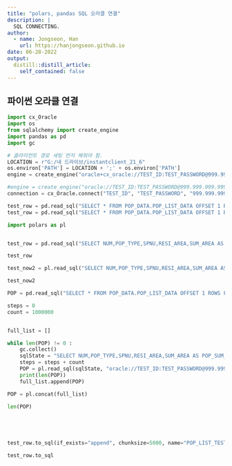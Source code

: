```yaml
---
title: "polars, pandas SQL 오라클 연결"
description: |
  SQL CONNECTING.
author:
  - name: Jongseon, Han
    url: https://hanjongseon.github.io
date: 06-28-2022
output:
  distill::distill_article:
    self_contained: false
---
```




<h2> 파이썬 오라클 연결 </h2>


<script src="https://gist.github.com/hanjongseon/10c19c8a3a104c8822ad56332f5d136b.js"></script>


```python

import cx_Oracle
import os
from sqlalchemy import create_engine
import pandas as pd
import gc

# 클라이언트 경로 세팅 먼저 해줘야 함.
LOCATION = r"G:/내 드라이브/instantclient_21_6"
os.environ['PATH'] = LOCATION + ';' + os.environ['PATH']
engine = create_engine("oracle+cx_oracle://TEST_ID:TEST_PASSWORD@999.999.999.999:1521/ORCL")

#engine = create_engine("oracle://TEST_ID:TEST_PASSWORD@999.999.999.999:1521/ORCL")
connection = cx_Oracle.connect("TEST_ID", "TEST_PASSWORD", "999.999.999.999:1521/ORCL")

test_row = pd.read_sql("SELECT * FROM POP_DATA.POP_LIST_DATA OFFSET 1 ROWS FETCH NEXT 1 ROWS ONLY", con=connection)
test_row = pd.read_sql("SELECT * FROM POP_DATA.POP_LIST_DATA OFFSET 1 ROWS FETCH NEXT 1 ROWS ONLY", con=engine)

import polars as pl


test_row = pd.read_sql("SELECT NUM,POP_TYPE,SPNU,RESI_AREA,SUM_AREA AS POP_SUM_AREA, ASSESS, DANJI_CODE2 FROM POP_DATA.POP_LIST_DATA OFFSET 0 ROWS FETCH NEXT 1000000 ROWS ONLY", con=engine)

test_row

test_now2 = pl.read_sql("SELECT NUM,POP_TYPE,SPNU,RESI_AREA,SUM_AREA AS POP_SUM_AREA, ASSESS, DANJI_CODE2 FROM POP_DATA.POP_LIST_DATA OFFSET 0 ROWS FETCH NEXT 1000000 ROWS ONLY", "oracle://TEST_ID:TEST_PASSWORD@999.999.999.999:1521/ORCL")

test_now2

POP = pd.read_sql("SELECT * FROM POP_DATA.POP_LIST_DATA OFFSET 1 ROWS FETCH NEXT 1 ROWS ONLY", con=engine)

steps = 0
count = 1000000


full_list = []

while len(POP) != 0 :
    gc.collect()
    sqlState = "SELECT NUM,POP_TYPE,SPNU,RESI_AREA,SUM_AREA AS POP_SUM_AREA, ASSESS, DANJI_CODE2 FROM POP_DATA.POP_LIST_DATA OFFSET "+str(steps)+" ROWS FETCH NEXT "+str(count)+" ROWS ONLY"
    steps = steps + count
    POP = pl.read_sql(sqlState, "oracle://TEST_ID:TEST_PASSWORD@999.999.999.999:1521/ORCL")
    print(len(POP))
    full_list.append(POP)

POP = pl.concat(full_list)

len(POP)





test_row.to_sql(if_exists="append", chunksize=5000, name="POP_LIST_TESTDATA", con=engine, index=False)

test_row.to_sql







 
```


<script async src="https://pagead2.googlesyndication.com/pagead/js/adsbygoogle.js?client=ca-pub-3735692789004532"
     crossorigin="anonymous"></script>
     
     
